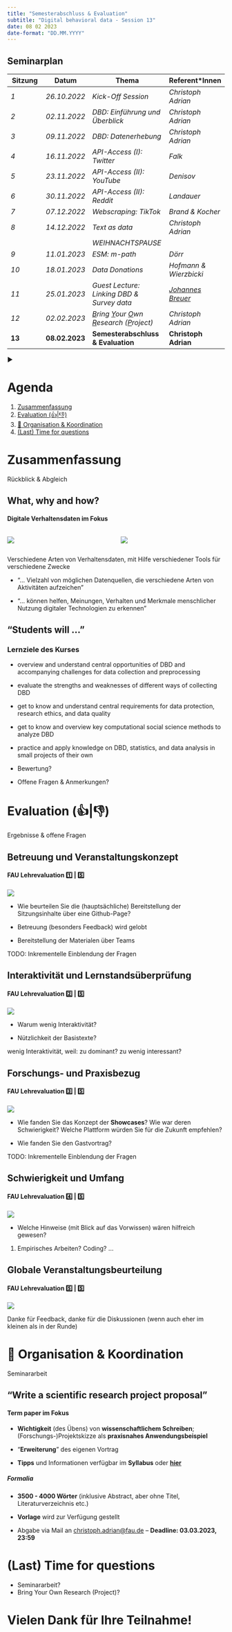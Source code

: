 ```yaml
---
title: "Semesterabschluss & Evaluation" 
subtitle: "Digital behavioral data - Session 13"
date: 08 02 2023
date-format: "DD.MM.YYYY"
---
```


## Seminarplan {.smaller}

| Sitzung                                                | Datum                                                           | Thema                                                                                                       | Referent\*Innen                                                       |
|--------------------------------------------------------|-----------------------------------------------------------------|-------------------------------------------------------------------------------------------------------------|-----------------------------------------------------------------------|
| [*1*]{.rn rn-type="strike-through" rn-color="#E6002E"} | [*26.10.2022*]{.rn rn-type="strike-through" rn-color="#E6002E"} | [*Kick-Off Session*]{.rn rn-type="strike-through" rn-color="#E6002E"}                                       | [*Christoph Adrian*]{.rn rn-type="strike-through" rn-color="#E6002E"} |
| [*2*]{.rn rn-type="strike-through" rn-color="#E6002E"} | [*02.11.2022*]{.rn rn-type="strike-through" rn-color="#E6002E"} | [*DBD: Einführung und Überblick*]{.rn rn-type="strike-through" rn-color="#E6002E"}                          | [*Christoph Adrian*]{.rn rn-type="strike-through" rn-color="#E6002E"} |
| [*3*]{.rn rn-type="strike-through" rn-color="#E6002E"} | [*09.11.2022*]{.rn rn-type="strike-through" rn-color="#E6002E"} | [*DBD: Datenerhebung*]{.rn rn-type="strike-through" rn-color="#E6002E"}                                     | [*Christoph Adrian*]{.rn rn-type="strike-through" rn-color="#E6002E"} |
| [*4*]{.rn rn-type="highlight"}                         | [*16.11.2022*]{.rn rn-type="highlight"}                         | [*API-Access (I): Twitter*]{.rn rn-type="highlight"}                                                        | [*Falk*]{.rn rn-type="highlight"}                                     |
| *5*                                                    | *23.11.2022*                                                    | *API-Access (II): YouTube*                                                                                  | *Denisov*                                                             |
| *6*                                                    | *30.11.2022*                                                    | *API-Access (II): Reddit*                                                                                   | *Landauer*                                                            |
| *7*                                                    | *07.12.2022*                                                    | *Webscraping: TikTok*                                                                                       | *Brand & Kocher*                                                      |
| *8*                                                    | *14.12.2022*                                                    | *Text as data*                                                                                              | *Christoph Adrian*                                                    |
|                                                        |                                                                 | *WEIHNACHTSPAUSE*                                                                                           |                                                                       |
| *9*                                                    | *11.01.2023*                                                    | *ESM: m-path*                                                                                               | *Dörr*                                                                |
| *10*                                                   | *18.01.2023*                                                    | *Data Donations*                                                                                            | *Hofmann & Wierzbicki*                                                |
| *11*                                                   | *25.01.2023*                                                    | *Guest Lecture: Linking DBD & Survey data*                                                                  | [*Johannes Breuer*](https://www.johannesbreuer.com/)                  |
| *12*                                                   | *02.02.2023*                                                    | [*B*]{.underline}*ring [Y]{.underline}our [O]{.underline}wn [R]{.underline}esearch ([P]{.underline}roject)* | *Christoph Adrian*                                                    |
| **13**                                                 | **08.02.2023**                                                  | **Semesterabschluss & Evaluation**                                                                          | **Christoph Adrian**                                                  |

::: notes
▶️
:::

# Agenda {background-image="../../../img/background_agenda.png"}

1.  [Zusammenfassung]
2.  [Evaluation (👍\|👎)](#evaluation)
3.  [📢️ Organisation & Koordination](#organisation-koordination)
4.  [(Last) Time for questions]

# Zusammenfassung

Rückblick & Abgleich

## What, why and how?

#### Digitale Verhaltensdaten im Fokus

::: columns
::: {.column width="50%"}
![](/content/01-kick-off/slides/images/dbd_graph/dbd_pillars_3.png)
:::

::: {.column width="50%"}
![](/content/01-kick-off/slides/images/dbd_graph/Slide1.PNG)
:::
:::

::: notes
Verschiedene Arten von Verhaltensdaten, mit Hilfe verschiedener Tools für verschiedene Zwecke

-   "... Vielzahl von möglichen Datenquellen, die verschiedene Arten von Aktivitäten aufzeichen"

-   "... können helfen, Meinungen, Verhalten und Merkmale menschlicher Nutzung digitaler Technologien zu erkennen"
:::

## "Students will ..."

### Lernziele des Kurses

-   overview and understand central opportunities of DBD and accompanying challenges for data collection and preprocessing

-   evaluate the strengths and weaknesses of different ways of collecting DBD

-   get to know and understand central requirements for data protection, research ethics, and data quality

-   get to know and overview key computational social science methods to analyze DBD

-   practice and apply knowledge on DBD, statistics, and data analysis in small projects of their own

::: notes
-   Bewertung?

-   Offene Fragen & Anmerkungen?
:::

# Evaluation (👍\|👎) {#evaluation background-image="../../../img/background_evaluation.png"}

Ergebnisse & offene Fragen

## Betreuung und Veranstaltungskonzept

#### FAU Lehrevaluation 1️⃣ \| 5️⃣

![](img/eval_01.png)

-   Wie beurteilen Sie die (hauptsächliche) Bereitstellung der Sitzungsinhalte über eine Github-Page?

::: notes
-   Betreuung (besonders Feedback) wird gelobt

-   Bereitstellung der Materialen über Teams

TODO: Inkrementelle Einblendung der Fragen
:::

## Interaktivität und Lernstandsüberprüfung

#### FAU Lehrevaluation 2️⃣ \| 5️⃣

![](img/eval_02.png)

-   Warum wenig Interaktivität?

-   Nützlichkeit der Basistexte?

::: notes
wenig Interaktivität, weil: zu dominant? zu wenig interessant?
:::

## Forschungs- und Praxisbezug

#### FAU Lehrevaluation 3️⃣ \| 5️⃣

![](img/eval_03.png)

-   Wie fanden Sie das Konzept der **Showcases**? Wie war deren Schwierigkeit? Welche Plattform würden Sie für die Zukunft empfehlen?

-   Wie fanden Sie den Gastvortrag?

::: notes
TODO: Inkrementelle Einblendung der Fragen
:::

## Schwierigkeit und Umfang

#### FAU Lehrevaluation 4️⃣ \| 5️⃣

![](img/eval_04.png)

-   Welche Hinweise (mit Blick auf das Vorwissen) wären hilfreich gewesen?

::: notes
1.  Empirisches Arbeiten? Coding? ...
:::

## Globale Veranstaltungsbeurteilung

#### FAU Lehrevaluation 5️⃣ \| 5️⃣

![](img/eval_05_edit.png)

::: notes
Danke für Feedback, danke für die Diskussionen (wenn auch eher im kleinen als in der Runde)
:::

# 📢️ Organisation & Koordination {#organisation-koordination background-image="../../../img/background_group_activity.png"}

Seminararbeit

## "Write a scientific research project proposal"

#### Term paper im Fokus

-   **Wichtigkeit** (des Übens) von **wissenschaftlichem Schreiben**; (Forschungs-)Projektskizze als **praxisnahes Anwendungsbeispiel**

-   "**Erweiterung**" des eigenen Vortrag

-   **Tipps** und Informationen verfügbar im **Syllabus** oder [**hier**](https://scientific-publishing.webshop.elsevier.com/research-process/writing-scientific-research-project-proposal/)

##### Formalia

-   **3500 - 4000 Wörter** (inklusive Abstract, aber ohne Titel, Literaturverzeichnis etc.)

-   **Vorlage** wird zur Verfügung gestellt

-   Abgabe via Mail an <a href="mailto:christoph.adrian@fau.de?subject=Term paper submission">christoph.adrian\@fau.de</a> -- **Deadline: 03.03.2023, 23:59**

# (Last) Time for questions {background-image="../../../img/background_questions.png"}

::: notes
-   Seminararbeit?
-   Bring Your Own Research (Project)?
:::

# Vielen Dank für Ihre Teilnahme! {.unlisted background-image="../../../img/background_end_of_semester.png"}

## 
